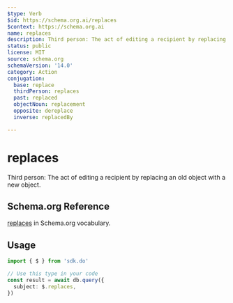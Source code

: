 ```yaml
---
$type: Verb
$id: https://schema.org.ai/replaces
$context: https://schema.org.ai
name: replaces
description: Third person: The act of editing a recipient by replacing an old object with a new object.
status: public
license: MIT
source: schema.org
schemaVersion: '14.0'
category: Action
conjugation:
  base: replace
  thirdPerson: replaces
  past: replaced
  objectNoun: replacement
  opposite: dereplace
  inverse: replacedBy

---
```


# replaces

Third person: The act of editing a recipient by replacing an old object with a new object.

## Schema.org Reference

[replaces](https://schema.org/ReplaceAction) in Schema.org vocabulary.

## Usage

```typescript
import { $ } from 'sdk.do'

// Use this type in your code
const result = await db.query({
  subject: $.replaces,
})
```
